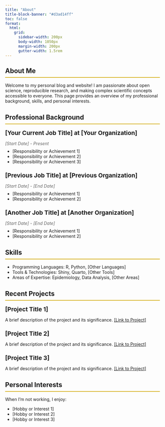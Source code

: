 ```yaml
---
title: "About"
title-block-banner: "#d3ad14ff"
toc: false
format:
  html: 
    grid:
      sidebar-width: 200px
      body-width: 1050px
      margin-width: 200px
      gutter-width: 1.5rem
---
```


<style>
.cv-section {
  margin-bottom: 2rem;
}

.cv-section h2 {
  border-bottom: 2px solid #d3ad14;
  padding-bottom: 0.5rem;
  margin-bottom: 1rem;
}

.cv-entry {
  margin-bottom: 1.5rem;
}

.cv-entry h3 {
  margin: 0;
  font-size: 1.2rem;
  font-weight: bold;
}

.cv-entry .dates {
  font-style: italic;
  color: #666;
  margin-bottom: 0.5rem;
}

.cv-entry ul {
  margin: 0;
  padding-left: 1.5rem;
}
</style>

<div class="cv-section">
<h2>About Me</h2>
<p>Welcome to my personal blog and website! I am passionate about open science, reproducible research, and making complex scientific concepts accessible to everyone. This page provides an overview of my professional background, skills, and personal interests.</p>
</div>

<div class="cv-section">
<h2>Professional Background</h2>

<div class="cv-entry">
<h3>[Your Current Job Title] at [Your Organization]</h3>
<p class="dates">[Start Date] - Present</p>
<ul>
  <li>[Responsibility or Achievement 1]</li>
  <li>[Responsibility or Achievement 2]</li>
  <li>[Responsibility or Achievement 3]</li>
</ul>
</div>

<div class="cv-entry">
<h3>[Previous Job Title] at [Previous Organization]</h3>
<p class="dates">[Start Date] - [End Date]</p>
<ul>
  <li>[Responsibility or Achievement 1]</li>
  <li>[Responsibility or Achievement 2]</li>
</ul>
</div>

<div class="cv-entry">
<h3>[Another Job Title] at [Another Organization]</h3>
<p class="dates">[Start Date] - [End Date]</p>
<ul>
  <li>[Responsibility or Achievement 1]</li>
  <li>[Responsibility or Achievement 2]</li>
</ul>
</div>
</div>

<div class="cv-section">
<h2>Skills</h2>
<ul>
  <li>Programming Languages: R, Python, [Other Languages]</li>
  <li>Tools & Technologies: Shiny, Quarto, [Other Tools]</li>
  <li>Areas of Expertise: Epidemiology, Data Analysis, [Other Areas]</li>
</ul>
</div>

<div class="cv-section">
<h2>Recent Projects</h2>

<div class="cv-entry">
<h3>[Project Title 1]</h3>
<p>A brief description of the project and its significance. <a href="#">[Link to Project]</a></p>
</div>

<div class="cv-entry">
<h3>[Project Title 2]</h3>
<p>A brief description of the project and its significance. <a href="#">[Link to Project]</a></p>
</div>

<div class="cv-entry">
<h3>[Project Title 3]</h3>
<p>A brief description of the project and its significance. <a href="#">[Link to Project]</a></p>
</div>
</div>

<div class="cv-section">
<h2>Personal Interests</h2>
<p>When I'm not working, I enjoy:</p>
<ul>
  <li>[Hobby or Interest 1]</li>
  <li>[Hobby or Interest 2]</li>
  <li>[Hobby or Interest 3]</li>
</ul>
</div>

